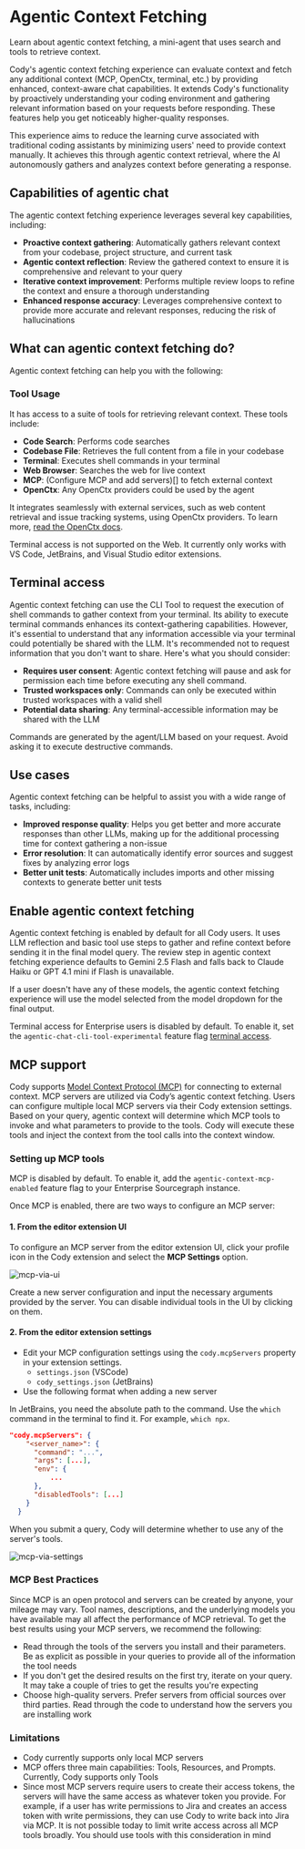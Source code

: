 # Agentic Context Fetching

<p className= "subtitle"> Learn about agentic context fetching, a mini-agent that uses search and tools to retrieve context.</p>

Cody's agentic context fetching experience can evaluate context and fetch any additional context (MCP, OpenCtx, terminal, etc.) by providing enhanced, context-aware chat capabilities. It extends Cody's functionality by proactively understanding your coding environment and gathering relevant information based on your requests before responding. These features help you get noticeably higher-quality responses.

This experience aims to reduce the learning curve associated with traditional coding assistants by minimizing users' need to provide context manually. It achieves this through agentic context retrieval, where the AI autonomously gathers and analyzes context before generating a response.

## Capabilities of agentic chat

The agentic context fetching experience leverages several key capabilities, including:

- **Proactive context gathering**: Automatically gathers relevant context from your codebase, project structure, and current task
- **Agentic context reflection**: Review the gathered context to ensure it is comprehensive and relevant to your query
- **Iterative context improvement**: Performs multiple review loops to refine the context and ensure a thorough understanding
- **Enhanced response accuracy**: Leverages comprehensive context to provide more accurate and relevant responses, reducing the risk of hallucinations

## What can agentic context fetching do?

Agentic context fetching can help you with the following:

### Tool Usage

It has access to a suite of tools for retrieving relevant context. These tools include:

- **Code Search**: Performs code searches
- **Codebase File**: Retrieves the full content from a file in your codebase
- **Terminal**: Executes shell commands in your terminal
- **Web Browser**: Searches the web for live context
- **MCP**: (Configure MCP and add servers)[] to fetch external context
- **OpenCtx**: Any OpenCtx providers could be used by the agent

It integrates seamlessly with external services, such as web content retrieval and issue tracking systems, using OpenCtx providers. To learn more, [read the OpenCtx docs](/cody/capabilities/openctx).

<Callout type= "info">Terminal access is not supported on the Web. It currently only works with VS Code, JetBrains, and Visual Studio editor extensions.</Callout>

## Terminal access

Agentic context fetching can use the CLI Tool to request the execution of shell commands to gather context from your terminal. Its ability to execute terminal commands enhances its context-gathering capabilities. However, it's essential to understand that any information accessible via your terminal could potentially be shared with the LLM. It's recommended not to request information that you don't want to share. Here's what you should consider:

- **Requires user consent**: Agentic context fetching will pause and ask for permission each time before executing any shell command.
- **Trusted workspaces only**: Commands can only be executed within trusted workspaces with a valid shell
- **Potential data sharing**: Any terminal-accessible information may be shared with the LLM

Commands are generated by the agent/LLM based on your request. Avoid asking it to execute destructive commands.

## Use cases

Agentic context fetching can be helpful to assist you with a wide range of tasks, including:

- **Improved response quality**: Helps you get better and more accurate responses than other LLMs, making up for the additional processing time for context gathering a non-issue
- **Error resolution**: It can automatically identify error sources and suggest fixes by analyzing error logs
- **Better unit tests**: Automatically includes imports and other missing contexts to generate better unit tests

## Enable agentic context fetching

Agentic context fetching is enabled by default for all Cody users. It uses LLM reflection and basic tool use steps to gather and refine context before sending it in the final model query. The review step in agentic context fetching experience defaults to Gemini 2.5 Flash and falls back to Claude Haiku or GPT 4.1 mini if Flash is unavailable.

If a user doesn't have any of these models, the agentic context fetching experience will use the model selected from the model dropdown for the final output.

Terminal access for Enterprise users is disabled by default. To enable it, set the `agentic-chat-cli-tool-experimental` feature flag [terminal access](#terminal-commands).

## MCP support

Cody supports [Model Context Protocol (MCP)](https://modelcontextprotocol.io/introduction) for connecting to external context. MCP servers are utilized via Cody’s agentic context fetching. Users can configure multiple local MCP servers via their Cody extension settings. Based on your query, agentic context will determine which MCP tools to invoke and what parameters to provide to the tools. Cody will execute these tools and inject the context from the tool calls into the context window.

### Setting up MCP tools

MCP is disabled by default. To enable it, add the `agentic-context-mcp-enabled` feature flag to your Enterprise Sourcegraph instance.

Once MCP is enabled, there are two ways to configure an MCP server:

#### 1. From the editor extension UI

To configure an MCP server from the editor extension UI, click your profile icon in the Cody extension and select the **MCP Settings** option.

![mcp-via-ui](https://storage.googleapis.com/sourcegraph-assets/Docs/mcp-with-ui-2025.png)

Create a new server configuration and input the necessary arguments provided by the server. You can disable individual tools in the UI by clicking on them.

#### 2. From the editor extension settings

- Edit your MCP configuration settings using the `cody.mcpServers` property in your extension settings.
    - `settings.json` (VSCode)
    - `cody_settings.json` (JetBrains)
- Use the following format when adding a new server

<Callout type= "tip">In JetBrains, you need the absolute path to the command. Use the `which` command in the terminal to find it. For example, `which npx`.</Callout>

```json
"cody.mcpServers": {
    "<server_name>": {
      "command": "...",
      "args": [...],
      "env": {
	      ...
      },
      "disabledTools": [...]
    }
  }
```

When you submit a query, Cody will determine whether to use any of the server's tools.

![mcp-via-settings](https://storage.googleapis.com/sourcegraph-assets/Docs/mcp-via-settings.png)

### MCP Best Practices

Since MCP is an open protocol and servers can be created by anyone, your mileage may vary. Tool names, descriptions, and the underlying models you have available may all affect the performance of MCP retrieval. To get the best results using your MCP servers, we recommend the following:

- Read through the tools of the servers you install and their parameters. Be as explicit as possible in your queries to provide all of the information the tool needs
- If you don't get the desired results on the first try, iterate on your query. It may take a couple of tries to get the results you're expecting
- Choose high-quality servers. Prefer servers from official sources over third parties. Read through the code to understand how the servers you are installing work

### Limitations

- Cody currently supports only local MCP servers
- MCP offers three main capabilities: Tools, Resources, and Prompts. Currently, Cody supports only Tools
- Since most MCP servers require users to create their access tokens, the servers will have the same access as whatever token you provide. For example, if a user has write permissions to Jira and creates an access token with write permissions, they can use Cody to write back into Jira via MCP. It is not possible today to limit write access across all MCP tools broadly. You should use tools with this consideration in mind
